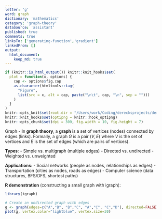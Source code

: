 ```yaml
---
letter: 'g'
word: graph
dictionary: 'mathematics'
category: 'graph-theory'
dataSource: 'assistant'
published: true
comments: true
linksTo: ['generating-function','gradient']
linkedFrom: []
output:
  html_document:
    keep_md: true
---
```


```r
if (knitr::is_html_output()) knitr::knit_hooks$set(
  plot = function(x, options) {
    cap <- options$fig.cap
    as.character(htmltools::tag(
      "Figure",
      list(src = x, alt = cap, paste("\n\t", cap, "\n", sep = "")))
    )
  }
)
knitr::opts_knit$set(root.dir = "/Users/work/Coding/derecksprojects/derecksnotes.com-playground/derecksnotes.com/client/src/app/dictionaries/mathematics/definitions")
knitr::knit_hooks$set(optipng = knitr::hook_optipng)
knitr::opts_chunk$set(dpi = 300, fig.width = 10, fig.height = 7)
```

<a id="graph">Graph</a> - In **graph theory**, a **graph** is a set of vertices (nodes) connected by edges (links). Formally, a graph $G$ is a pair $(V, E)$ where $V$ is the set of vertices and $E$ is the set of edges (which are pairs of vertices).

**Types**:
- Simple vs. multigraph (multiple edges)
- Directed vs. undirected
- Weighted vs. unweighted

**Applications**:
- Social networks (people as nodes, relationships as edges)
- Transportation (cities as nodes, roads as edges)
- Computer science (data structures, BFS/DFS, shortest paths)

**R demonstration** (constructing a small graph with igraph):

```r
library(igraph)

# Create an undirected graph with edges
g <- graph(edges=c("A","B", "B","C", "A","C", "C","D"), directed=FALSE)
plot(g, vertex.color="lightblue", vertex.size=30)
```

